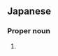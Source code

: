 ==Japanese==
{{ja-kanjitab|莉|奈}}

===Proper noun===
{{ja-pos|proper|りな}}

# {{given name|female|lang=ja|sort=りな}}